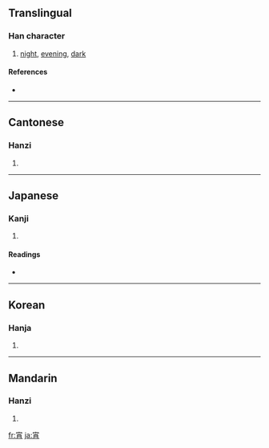 ==Translingual==

===Han character===
{{Han char|rn=40|rad=宀|as=07|sn=10|four=3022<sub>7</sub>|canj=十火月 (JFB)}}

# [[night]], [[evening]], [[dark]]

====References====
* {{Han ref|kx=0286.150|dkj=07168|dj=0566.020|hdz=20932.020|uh=5BB5|ud=23477|bh=AE64|bd=44644}}

----

==Cantonese==

===Hanzi===
{{yue-hanzi|jyut=|y=siu1}}

# {{defn|Cantonese}}

----

==Japanese==

===Kanji===
{{ja-kanji|grade=c|rs=宀07}}

# {{defn|Japanese}}

====Readings====
* {{ja-readings|on=[[しょう]] (shō)|kun=[[よい]] (yoi)}}

----

==Korean==

===Hanja===
{{ko-hanja|hangeul=소|rv=so|mr=so}}

# {{defn|Korean}}

----

==Mandarin==

===Hanzi===
{{cmn-hanzi|pin=[[xiāo]] ([[xiao1]])|wg=hsiao<sup>1</sup>}}

# {{defn|Mandarin}}

[[fr:宵]]
[[ja:宵]]